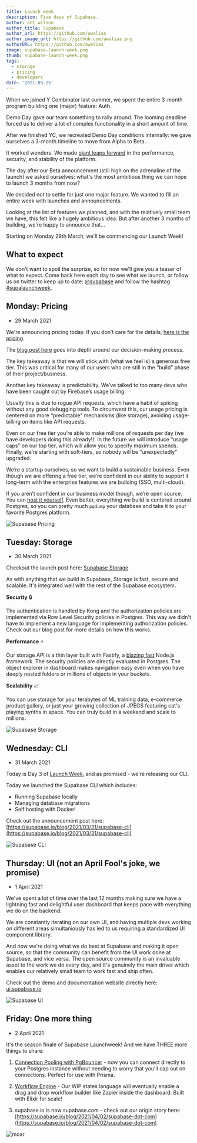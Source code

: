 ```yaml
---
title: Launch week
description: Five days of Supabase.
author: ant_wilson
author_title: Supabase
author_url: https://github.com/awalias
author_image_url: https://github.com/awalias.png
authorURL: https://github.com/awalias
image: supabase-launch-week.png
thumb: supabase-launch-week.png
tags:
  - storage
  - pricing
  - developers
date: '2021-03-25'
---
```


When we joined Y Combinator last summer, we spent the entire 3-month program building one (major) feature: Auth. 

Demo Day gave our team something to rally around. The looming deadline forced us to deliver a lot of complex functionality in a short amount of time.

After we finished YC, we recreated Demo Day conditions internally: we gave ourselves a 3-month timeline to move from Alpha to Beta. 

It worked wonders. We made [giant leaps forward](https://supabase.io/beta) in the performance, security, and 
stability of the platform.

The day after our Beta announcement (still high on the adrenaline of the launch) we asked ourselves: 
what's the most ambitious thing we can hope to launch 3 months from now?

We decided not to settle for just one major feature. We wanted to fill an entire week with launches and announcements. 

Looking at the list of features we planned, and with the relatively small team we have, this felt like a hugely ambitious idea. 
But after another 3 months of building, we're happy to announce that...

Starting on Monday 29th March, we'll be commencing our Launch Week!


## What to expect

We don't want to spoil the surprise, so for now we'll give you a teaser of what to expect. Come back here each day to see what we launch, 
or follow us on twitter to keep up to date: [@supabase](https://twitter.com/supabase) and follow the hashtag [#supalaunchweek](https://twitter.com/hashtag/supalaunchweek).

## Monday: Pricing

- 29 March 2021

We're announcing pricing today. If you don’t care for the details, [here is the pricing](https://supabase.io/pricing).

The [blog post here](https://supabase.io/blog/2021/03/29/pricing) goes into depth around our decision-making process.

The key takeaway is that we will stick with (what we feel is) a generous free tier. This was critical for many of our users who are still in the “build” phase of their project/business.

Another key takeaway is predictability. We’ve talked to too many devs who have been caught out by Firebase’s usage billing.

Usually this is due to rogue API requests, which have a habit of spiking without any good debugging tools. To circumvent this, our usage pricing is centered on more “predictable” mechanisms (like storage), avoiding usage-billing on items like API requests.

Even on our free tier you’re able to make millions of requests per day (we have developers doing this already!). In the future we will introduce “usage caps” on our top tier, which will allow you to specify maximum spends. Finally, we’re starting with soft-tiers, so nobody will be “unexpectedly” upgraded.

We’re a startup ourselves, so we want to build a sustainable business. Even though we are offering a free tier, we’re confident in our ability to support it long-term with the enterprise features we are building (SSO, multi-cloud).

If you aren’t confident in our business model though, we’re open source. You can [host it yourself](https://github.com/supabase/supabase/tree/master/docker). Even better, everything we build is centered around Postgres, so you can pretty much `pgdump` your database and take it to your favorite Postgres platform.

![Supabase Pricing](/new/images/blog/launch-week/bernie-1.png)

## Tuesday: Storage

- 30 March 2021

Checkout the launch post here: [Supabase Storage](https://supabase.io/blog/2021/03/30/supabase-storage)

As with anything that we build in Supabase, Storage is fast, secure and scalable. It's integrated well with the rest of the Supabase ecosystem. 

**Security** 🔒

The authentication is handled by Kong and the authorization policies are implemented via Row Level Security policies in Postgres. This way we didn't have to implement a new language for implementing authorization policies. Check out our blog post for more details on how this works. 

**Performance** ⚡️

Our storage API is a thin layer built with Fastify, a [blazing fast](https://www.fastify.io/benchmarks/) Node.js framework. The security policies are directly evaluated in Postgres. The object explorer in dashboard makes navigation easy even when you have deeply nested folders or millions of objects in your buckets. 

**Scalability** 📈

You can use storage for your terabytes of ML training data, e-commerce product gallery, or just your growing collection of JPEGS featuring cat's playing synths in space. You can truly build in a weekend and scale to millions.

![Supabase Storage](/new/images/blog/launch-week/bernie-2.png)

## Wednesday: CLI

- 31 March 2021

Today is Day 3 of [Launch Week](https://supabase.io/blog/2021/03/25/launch-week), and as promised - we're releasing our CLI.

Today we launched the Supabase CLI which includes:

- Running Supabase locally
- Managing database migrations
- Self hosting with Docker!

Check out the announcement post here: [https://supabase.io/blog/2021/03/31/supabase-cli](https://supabase.io/blog/2021/03/31/supabase-cli)

![Supabase CLI](/new/images/blog/launch-week/bernie-3.png)

## Thursday: UI (not an April Fool's joke, we promise)

- 1 April 2021

We've spent a lot of time over the last 12 months making sure we have a lightning fast and delightful user dashboard that keeps pace with everything we do on the backend.

We are constantly iterating on our own UI, and having multiple devs working on different areas simultaniously has led to us requiring a standardized UI component library.

And now we're doing what we do best at Supabase and making it open source, so that the community can benefit from the UI work done at Supabase, and vice versa. The open source community is an invaluable asset to the work we do every day, and it's genuinely the main driver which enables our relatively small team to work fast and ship often.

Check out the demo and documentation website directly here: [ui.supabase.io](https://ui.supabase.io/)

![Supabase UI](/new/images/blog/launch-week/bernie-4.png)

## Friday: One more thing 

- 2 April 2021

It's the season finale of Supabase Launchweek! And we have THREE more things to share:

1) [Connection Pooling with PgBouncer](https://supabase.io/blog/2021/04/02/supabase-pgbouncer) - now you can connect directly to your Postgres instance without needing to worry that you'll cap out on connections. Perfect for use with Prisma.

2) [Workflow Engine](https://supabase.io/blog/2021/04/02/supabase-workflows) - Our WIP states language will eventually enable a drag and drop workflow builder like Zapier inside the dashboard. Built with Elixir for scale!

3) supabase.io is now supabase.com - check out our origin story here: [https://supabase.io/blog/2021/04/02/supabase-dot-com](https://supabase.io/blog/2021/04/02/supabase-dot-com)

![moar](/new/images/blog/launch-week/bernie-5.png)
